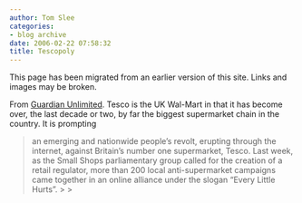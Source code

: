 ```yaml
---
author: Tom Slee
categories:
- blog archive
date: 2006-02-22 07:58:32
title: Tescopoly
---
```


::: {.callout-note}

This page has been migrated from an earlier version of this site. 
Links and images may be broken.

:::



				

From [Guardian Unlimited](http://www.guardian.co.uk/supermarkets/story/0,,1714986,00.html). Tesco is the UK Wal-Mart in that it has become over, the last decade or two, by far the biggest supermarket chain in the country. It is prompting [ ](http://www.guardian.co.uk/supermarkets/story/0,,1714986,00.html)

<blockquote>an emerging and nationwide people's revolt, erupting through the internet, against Britain's number one supermarket, Tesco. Last week, as the Small Shops parliamentary group called for the creation of a retail regulator, more than 200 local anti-supermarket campaigns came together in an online alliance under the slogan "Every Little Hurts".
> 
> </blockquote>


		
